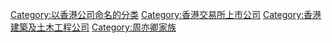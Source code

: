 {{catmore}}

[[Category:以香港公司命名的分类|Category:以香港公司命名的分类]]
[[Category:香港交易所上市公司|Category:香港交易所上市公司]]
[[Category:香港建築及土木工程公司|Category:香港建築及土木工程公司]]
[[Category:周亦卿家族|Category:周亦卿家族]]